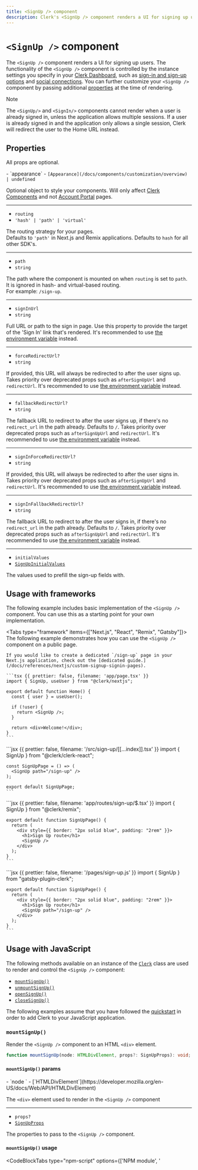 ```yaml
---
title: <SignUp /> component
description: Clerk's <SignUp /> component renders a UI for signing up users.
---
```


# `<SignUp />` component

<Images
  width={460}
  height={900}
  src="/docs/images/ui-components/sign-up.svg"
  alt="Clerk's <SignUp /> component renders a UI for signing up users."
/>

The `<SignUp />` component renders a UI for signing up users. The functionality of the `<SignUp />` component is controlled by the instance settings you specify in your [Clerk Dashboard](https://dashboard.clerk.com), such as [sign-in and sign-up options](/docs/authentication/configuration/sign-up-sign-in-options) and [social connections](/docs/authentication/social-connections/overview). You can further customize your `<SignUp />` component by passing additional [properties](#properties) at the time of rendering.

> [!NOTE]
> The `<SignUp/>` and `<SignIn/>` components cannot render when a user is already signed in, unless the application allows multiple sessions. If a user is already signed in and the application only allows a single session, Clerk will redirect the user to the Home URL instead.

## Properties

All props are optional.

<Properties>
  - `appearance`
  - <code>[Appearance](/docs/components/customization/overview) | undefined</code>

  Optional object to style your components. Will only affect [Clerk Components](/docs/components/overview) and not [Account Portal](/docs/account-portal/overview) pages.

  ---

  - `routing`
  - `'hash' | 'path' | 'virtual'`

  The routing strategy for your pages. <br />Defaults to `'path'` in Next.js and Remix applications. Defaults to `hash` for all other SDK's.

  ---

  - `path`
  - `string`

  The path where the component is mounted on when `routing` is set to `path`. It is ignored in hash- and virtual-based routing.<br />For example: `/sign-up`.

  ---

  - `signInUrl`
  - `string`

  Full URL or path to the sign in page. Use this property to provide the target of the 'Sign In' link that's rendered. It's recommended to use [the environment variable](/docs/deployments/clerk-environment-variables#sign-in-and-sign-up-redirects) instead.

  ---

  - `forceRedirectUrl?`
  - `string`

  If provided, this URL will always be redirected to after the user signs up. Takes priority over deprecated props such as `afterSignUpUrl` and `redirectUrl`. It's recommended to use [the environment variable](/docs/deployments/clerk-environment-variables#sign-in-and-sign-up-redirects) instead.

  ---

  - `fallbackRedirectUrl?`
  - `string`

  The fallback URL to redirect to after the user signs up, if there's no `redirect_url` in the path already. Defaults to `/`. Takes priority over deprecated props such as `afterSignUpUrl` and `redirectUrl`. It's recommended to use [the environment variable](/docs/deployments/clerk-environment-variables#sign-in-and-sign-up-redirects) instead.

  ---

  - `signInForceRedirectUrl?`
  - `string`

  If provided, this URL will always be redirected to after the user signs in. Takes priority over deprecated props such as `afterSignUpUrl` and `redirectUrl`. It's recommended to use [the environment variable](/docs/deployments/clerk-environment-variables#sign-in-and-sign-up-redirects) instead.

  ---

  - `signInFallbackRedirectUrl?`
  - `string`

  The fallback URL to redirect to after the user signs in, if there's no `redirect_url` in the path already. Defaults to `/`. Takes priority over deprecated props such as `afterSignUpUrl` and `redirectUrl`. It's recommended to use [the environment variable](/docs/deployments/clerk-environment-variables#sign-in-and-sign-up-redirects) instead.

  ---

  - `initialValues`
  - [`SignUpInitialValues`](/docs/references/javascript/types/sign-up-initial-values)

  The values used to prefill the sign-up fields with.
</Properties>

## Usage with frameworks

The following example includes basic implementation of the `<SignUp />` component. You can use this as a starting point for your own implementation.

<Tabs type="framework" items={["Next.js", "React", "Remix", "Gatsby"]}>
  <Tab>
    The following example demonstrates how you can use the `<SignUp />` component on a public page.

    If you would like to create a dedicated `/sign-up` page in your Next.js application, check out the [dedicated guide.](/docs/references/nextjs/custom-signup-signin-pages).

    ```tsx {{ prettier: false, filename: 'app/page.tsx' }}
    import { SignUp, useUser } from "@clerk/nextjs";

    export default function Home() {
      const { user } = useUser();

      if (!user) {
        return <SignUp />;
      }

      return <div>Welcome!</div>;
    }
    ```
  </Tab>

  <Tab>
    ```jsx {{ prettier: false, filename: '/src/sign-up/[[...index]].tsx' }}
    import { SignUp } from "@clerk/clerk-react";

    const SignUpPage = () => (
      <SignUp path="/sign-up" />
    );

    export default SignUpPage;
    ```
  </Tab>

  <Tab>
    ```jsx {{ prettier: false, filename: 'app/routes/sign-up/$.tsx' }}
    import { SignUp } from "@clerk/remix";

    export default function SignUpPage() {
      return (
        <div style={{ border: "2px solid blue", padding: "2rem" }}>
          <h1>Sign Up route</h1>
          <SignUp />
        </div>
      );
    }
    ```
  </Tab>

  <Tab>
    ```jsx {{ prettier: false, filename: '/pages/sign-up.js' }}
    import { SignUp } from "gatsby-plugin-clerk";

    export default function SignUpPage() {
      return (
        <div style={{ border: "2px solid blue", padding: "2rem" }}>
          <h1>Sign Up route</h1>
          <SignUp path="/sign-up" />
        </div>
      );
    }
    ```
  </Tab>
</Tabs>

## Usage with JavaScript

The following methods available on an instance of the [`Clerk`](/docs/references/javascript/clerk/clerk) class are used to render and control the `<SignUp />` component:

- [`mountSignUp()`](#mount-sign-up)
- [`unmountSignUp()`](#unmount-sign-up)
- [`openSignUp()`](#open-sign-up)
- [`closeSignUp()`](#close-sign-up)

The following examples assume that you have followed the [quickstart](/docs/quickstarts/javascript) in order to add Clerk to your JavaScript application.

### `mountSignUp()`

Render the `<SignUp />` component to an HTML `<div>` element.

```typescript {{ prettier: false }}
function mountSignUp(node: HTMLDivElement, props?: SignUpProps): void;
```

#### `mountSignUp()` params

<Properties>
  - `node `
  - [`HTMLDivElement`](https://developer.mozilla.org/en-US/docs/Web/API/HTMLDivElement)

  The `<div>` element used to render in the `<SignUp />` component

  ---

  - `props?`
  - [`SignUpProps`](#sign-up-props)

  The properties to pass to the `<SignUp />` component.
</Properties>

#### `mountSignUp()` usage

<CodeBlockTabs type="npm-script" options={['NPM module', '<script>']}>
  ```typescript {{ prettier: false, filename: 'index.ts', mark: [14] }}
  import { Clerk } from '@clerk/clerk-js';

  // Initialize Clerk with your Clerk publishable key
  const clerk = new Clerk('{{pub_key}}');
  await clerk.load();

  document.getElementById("app").innerHTML = `
    <div id="sign-up"></div>
  `;

  const signUpDiv =
    document.getElementById("sign-up");

  clerk.mountSignUp(signUpDiv);
  ```

  ```html {{ prettier: false, filename: 'index.js', mark: [21] }}
  <!-- Add a <div id="sign-up"> element to your HTML -->
  <div id="sign-up"></div>

  <!-- Initialize Clerk with your
  Clerk Publishable key and Frontend API URL -->
  <script
    async
    crossorigin="anonymous"
    data-clerk-publishable-key="{{pub_key}}"
    src="https://{{fapi_url}}/npm/@clerk/clerk-js@latest/dist/clerk.browser.js"
    type="text/javascript"
  ></script>

  <script>
    window.addEventListener("load", async function () {
      await Clerk.load();

      const signUpDiv =
        document.getElementById('sign-up');

      Clerk.mountSignUp(signUpDiv);
    });
  </script>
  ```
</CodeBlockTabs>

### `unmountSignUp()`

Unmount and run cleanup on an existing `<SignUp />` component instance.

```typescript {{ prettier: false }}
function unmountSignUp(node: HTMLDivElement): void;
```

#### `unmountSignUp()` params

<Properties>
  - `node `
  - [`HTMLDivElement`](https://developer.mozilla.org/en-US/docs/Web/API/HTMLDivElement)

  The container `<div>` element with a rendered `<SignUp />` component instance
</Properties>

#### `unmountSignUp()` usage

<CodeBlockTabs type="npm-script" options={['NPM module', '<script>']}>
  ```typescript {{ prettier: false, filename: 'index.ts', mark: [18] }}
  import { Clerk } from '@clerk/clerk-js';

  // Initialize Clerk with your Clerk publishable key
  const clerk = new Clerk('{{pub_key}}');
  await clerk.load();

  document.getElementById("app").innerHTML = `
    <div id="sign-up"></div>
  `;

  const signUpDiv =
    document.getElementById("sign-up");

  clerk.mountSignUp(signUpDiv);

  // ...

  clerk.unmountSignUp(signUpDiv);
  ```

  ```html {{ prettier: false, filename: 'index.js', mark: [25] }}
  <!-- Add a <div id="sign-up"> element to your HTML -->
  <div id="sign-up"></div>

  <!-- Initialize Clerk with your
  Clerk Publishable key and Frontend API URL -->
  <script
    async
    crossorigin="anonymous"
    data-clerk-publishable-key="{{pub_key}}"
    src="https://{{fapi_url}}/npm/@clerk/clerk-js@latest/dist/clerk.browser.js"
    type="text/javascript"
  ></script>

  <script>
    window.addEventListener("load", async function () {
      await Clerk.load();

      const signUpDiv =
        document.getElementById('sign-up');

      Clerk.mountSignUp(signUpDiv);

      // ...

      Clerk.unmountSignUp(signUpDiv);
    });
  </script>
  ```
</CodeBlockTabs>

### `openSignUp()`

Opens the `<SignUp />` component as an overlay at the root of your HTML `body` element.

```typescript {{ prettier: false }}
function openSignUp(props?: SignUpProps): void;
```

#### `openSignUp()` params

<Properties>
  - `props?`
  - [`SignUpProps`](#sign-up-props)

  The properties to pass to the `<SignUp />` component
</Properties>

#### `openSignUp()` usage

<CodeBlockTabs type="npm-script" options={['NPM module', '<script>']}>
  ```js {{ prettier: false, filename: 'index.ts', mark: [7] }}
  import { Clerk } from '@clerk/clerk-js';

  // Initialize Clerk with your Clerk publishable key
  const clerk = new Clerk('{{pub_key}}');
  await clerk.load();

  clerk.openSignUp();
  ```

  ```html {{ prettier: false, filename: 'index.html', mark: [15] }}
  <!-- Initialize Clerk with your
  Clerk Publishable key and Frontend API URL -->
  <script
    async
    crossorigin="anonymous"
    data-clerk-publishable-key="{{pub_key}}"
    src="https://{{fapi_url}}/npm/@clerk/clerk-js@latest/dist/clerk.browser.js"
    type="text/javascript"
  ></script>

  <script>
    window.addEventListener("load", async function () {
      await Clerk.load();

      Clerk.openSignUp();
    });
  </script>
  ```
</CodeBlockTabs>

### `closeSignUp()`

Closes the sign up overlay.

```typescript {{ prettier: false }}
function closeSignUp(): void;
```

#### `closeSignUp()` usage

<CodeBlockTabs type="npm-script" options={['NPM module', '<script>']}>
  ```js {{ prettier: false, filename: 'index.ts', mark: [11] }}
  import { Clerk } from '@clerk/clerk-js';

  // Initialize Clerk with your Clerk publishable key
  const clerk = new Clerk('{{pub_key}}');
  await clerk.load();

  clerk.openSignUp();

  // ...

  clerk.closeSignUp();
  ```

  ```html {{ prettier: false, filename: 'index.html', mark: [19] }}
  <!-- Initialize Clerk with your
  Clerk Publishable key and Frontend API URL -->
  <script
    async
    crossorigin="anonymous"
    data-clerk-publishable-key="{{pub_key}}"
    src="https://{{fapi_url}}/npm/@clerk/clerk-js@latest/dist/clerk.browser.js"
    type="text/javascript"
  ></script>

  <script>
    window.addEventListener("load", async function () {
      await Clerk.load();

      Clerk.openSignUp();

      // ...

      Clerk.closeSignUp();
    });
  </script>
  ```
</CodeBlockTabs>

## Customization

To learn about how to customize Clerk components, see the [customization documentation](/docs/components/customization/overview).
